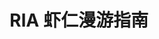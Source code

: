 ---
title: RIA 虾仁漫游指南
description: 给虾仁们的生存手册
template: splash
hero:
  tagline: “幻翼虾仁！”
  image:
    file: ../../assets/ria-logo-big.png
  actions:
    - text: 进入
      link: /preface
      icon: right-arrow
      variant: secondary
    - text: 前往 RIA Wiki
      link: https://wiki.ria.red
      icon: external
      variant: minimal
---
